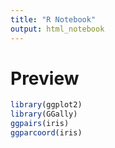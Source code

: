 ---
title: "R Notebook"
output: html_notebook
---

# Preview 

```{r,message=F}
library(ggplot2)
library(GGally)
ggpairs(iris)
ggparcoord(iris)
```


